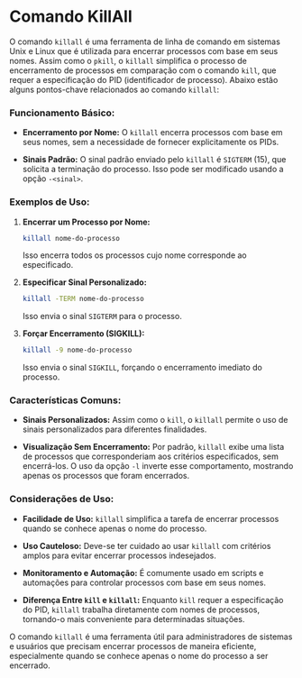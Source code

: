 # Comando KillAll

O comando `killall` é uma ferramenta de linha de comando em sistemas Unix e Linux que é utilizada para encerrar processos com base em seus nomes. Assim como o `pkill`, o `killall` simplifica o processo de encerramento de processos em comparação com o comando `kill`, que requer a especificação do PID (identificador de processo). Abaixo estão alguns pontos-chave relacionados ao comando `killall`:

### Funcionamento Básico:

- **Encerramento por Nome:**
  O `killall` encerra processos com base em seus nomes, sem a necessidade de fornecer explicitamente os PIDs.

- **Sinais Padrão:**
  O sinal padrão enviado pelo `killall` é `SIGTERM` (15), que solicita a terminação do processo. Isso pode ser modificado usando a opção `-<sinal>`.

### Exemplos de Uso:

1. **Encerrar um Processo por Nome:**
   ```bash
   killall nome-do-processo
   ```
   Isso encerra todos os processos cujo nome corresponde ao especificado.

2. **Especificar Sinal Personalizado:**
   ```bash
   killall -TERM nome-do-processo
   ```
   Isso envia o sinal `SIGTERM` para o processo.

3. **Forçar Encerramento (SIGKILL):**
   ```bash
   killall -9 nome-do-processo
   ```
   Isso envia o sinal `SIGKILL`, forçando o encerramento imediato do processo.

### Características Comuns:

- **Sinais Personalizados:**
  Assim como o `kill`, o `killall` permite o uso de sinais personalizados para diferentes finalidades.

- **Visualização Sem Encerramento:**
  Por padrão, `killall` exibe uma lista de processos que corresponderiam aos critérios especificados, sem encerrá-los. O uso da opção `-l` inverte esse comportamento, mostrando apenas os processos que foram encerrados.

### Considerações de Uso:

- **Facilidade de Uso:**
  `killall` simplifica a tarefa de encerrar processos quando se conhece apenas o nome do processo.

- **Uso Cauteloso:**
  Deve-se ter cuidado ao usar `killall` com critérios amplos para evitar encerrar processos indesejados.

- **Monitoramento e Automação:**
  É comumente usado em scripts e automações para controlar processos com base em seus nomes.

- **Diferença Entre `kill` e `killall`:**
  Enquanto `kill` requer a especificação do PID, `killall` trabalha diretamente com nomes de processos, tornando-o mais conveniente para determinadas situações.

O comando `killall` é uma ferramenta útil para administradores de sistemas e usuários que precisam encerrar processos de maneira eficiente, especialmente quando se conhece apenas o nome do processo a ser encerrado.